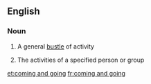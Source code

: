 ==English==

===Noun===
{{en-noun|head=[[coming#Noun|coming]] and [[going#Noun|going]]|comings and goings}}

# A general [[bustle]] of activity
# {{in the plural}} The activities of a specified person or group

[[et:coming and going]]
[[fr:coming and going]]